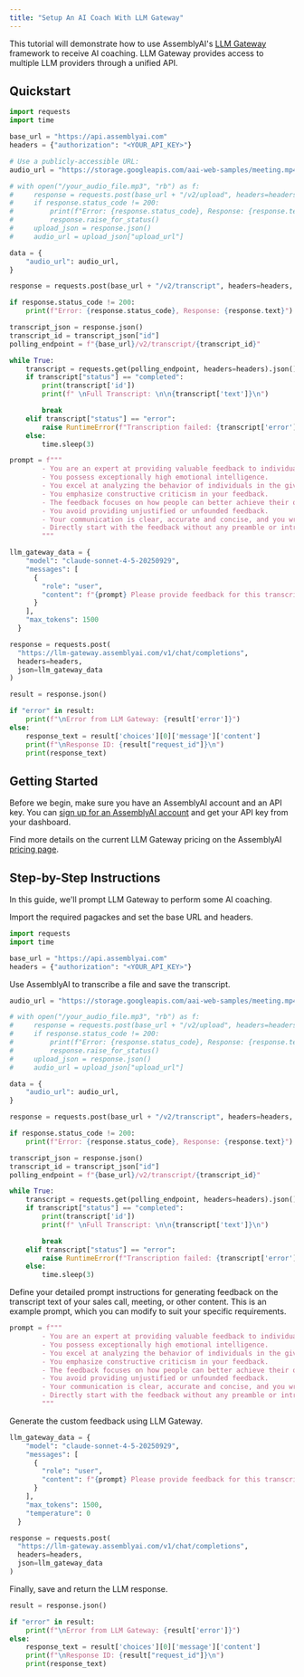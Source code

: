 ```yaml
---
title: "Setup An AI Coach With LLM Gateway"
---
```


This tutorial will demonstrate how to use AssemblyAI's [LLM Gateway](/docs/llm-gateway) framework to receive AI coaching. LLM Gateway provides access to multiple LLM providers through a unified API.

## Quickstart

```python
import requests
import time

base_url = "https://api.assemblyai.com"
headers = {"authorization": "<YOUR_API_KEY>"}

# Use a publicly-accessible URL:
audio_url = "https://storage.googleapis.com/aai-web-samples/meeting.mp4"

# with open("/your_audio_file.mp3", "rb") as f:
#     response = requests.post(base_url + "/v2/upload", headers=headers, data=f)
#     if response.status_code != 200:
#         print(f"Error: {response.status_code}, Response: {response.text}")
#         response.raise_for_status()
#     upload_json = response.json()
#     audio_url = upload_json["upload_url"]

data = {
    "audio_url": audio_url,
}

response = requests.post(base_url + "/v2/transcript", headers=headers, json=data)

if response.status_code != 200:
    print(f"Error: {response.status_code}, Response: {response.text}")

transcript_json = response.json()
transcript_id = transcript_json["id"]
polling_endpoint = f"{base_url}/v2/transcript/{transcript_id}"

while True:
    transcript = requests.get(polling_endpoint, headers=headers).json()
    if transcript["status"] == "completed":
        print(transcript['id'])
        print(f" \nFull Transcript: \n\n{transcript['text']}\n")

        break
    elif transcript["status"] == "error":
        raise RuntimeError(f"Transcription failed: {transcript['error']}")
    else:
        time.sleep(3)

prompt = f"""
        - You are an expert at providing valuable feedback to individuals.
        - You possess exceptionally high emotional intelligence.
        - You excel at analyzing the behavior of individuals in the given transcript and providing insights on how they could improve.
        - You emphasize constructive criticism in your feedback.
        - The feedback focuses on how people can better achieve their objectives.
        - You avoid providing unjustified or unfounded feedback.
        - Your communication is clear, accurate and concise, and you write with perfect English.
        - Directly start with the feedback without any preamble or introduction.
        """

llm_gateway_data = {
    "model": "claude-sonnet-4-5-20250929",
    "messages": [
      {
        "role": "user",
        "content": f"{prompt} Please provide feedback for this transcript: \n\n{transcript["text"]}"
      }
    ],
    "max_tokens": 1500
  }

response = requests.post(
  "https://llm-gateway.assemblyai.com/v1/chat/completions",
  headers=headers,
  json=llm_gateway_data
)

result = response.json()

if "error" in result:
    print(f"\nError from LLM Gateway: {result['error']}")
else:
    response_text = result['choices'][0]['message']['content']
    print(f"\nResponse ID: {result["request_id"]}\n")
    print(response_text)
```

## Getting Started

Before we begin, make sure you have an AssemblyAI account and an API key. You can [sign up for an AssemblyAI account](https://www.assemblyai.com/app) and get your API key from your dashboard.

Find more details on the current LLM Gateway pricing on the AssemblyAI [pricing page](https://www.assemblyai.com/pricing).

## Step-by-Step Instructions

In this guide, we'll prompt LLM Gateway to perform some AI coaching.

Import the required pagackes and set the base URL and headers.

```python
import requests
import time

base_url = "https://api.assemblyai.com"
headers = {"authorization": "<YOUR_API_KEY>"}
```

Use AssemblyAI to transcribe a file and save the transcript.

```python
audio_url = "https://storage.googleapis.com/aai-web-samples/meeting.mp4"

# with open("/your_audio_file.mp3", "rb") as f:
#     response = requests.post(base_url + "/v2/upload", headers=headers, data=f)
#     if response.status_code != 200:
#         print(f"Error: {response.status_code}, Response: {response.text}")
#         response.raise_for_status()
#     upload_json = response.json()
#     audio_url = upload_json["upload_url"]

data = {
    "audio_url": audio_url,
}

response = requests.post(base_url + "/v2/transcript", headers=headers, json=data)

if response.status_code != 200:
    print(f"Error: {response.status_code}, Response: {response.text}")

transcript_json = response.json()
transcript_id = transcript_json["id"]
polling_endpoint = f"{base_url}/v2/transcript/{transcript_id}"

while True:
    transcript = requests.get(polling_endpoint, headers=headers).json()
    if transcript["status"] == "completed":
        print(transcript['id'])
        print(f" \nFull Transcript: \n\n{transcript['text']}\n")

        break
    elif transcript["status"] == "error":
        raise RuntimeError(f"Transcription failed: {transcript['error']}")
    else:
        time.sleep(3)
```

Define your detailed prompt instructions for generating feedback on the transcript text of your sales call, meeting, or other content. This is an example prompt, which you can modify to suit your specific requirements.

```python
prompt = f"""
        - You are an expert at providing valuable feedback to individuals.
        - You possess exceptionally high emotional intelligence.
        - You excel at analyzing the behavior of individuals in the given transcript and providing insights on how they could improve.
        - You emphasize constructive criticism in your feedback.
        - The feedback focuses on how people can better achieve their objectives.
        - You avoid providing unjustified or unfounded feedback.
        - Your communication is clear, accurate and concise, and you write with perfect English.
        - Directly start with the feedback without any preamble or introduction.
        """
```

Generate the custom feedback using LLM Gateway.

```python
llm_gateway_data = {
    "model": "claude-sonnet-4-5-20250929",
    "messages": [
      {
        "role": "user",
        "content": f"{prompt} Please provide feedback for this transcript: \n\n{transcript["text"]}"
      }
    ],
    "max_tokens": 1500,
    "temperature": 0
  }

response = requests.post(
  "https://llm-gateway.assemblyai.com/v1/chat/completions",
  headers=headers,
  json=llm_gateway_data
)
```

Finally, save and return the LLM response.

```python
result = response.json()

if "error" in result:
    print(f"\nError from LLM Gateway: {result['error']}")
else:
    response_text = result['choices'][0]['message']['content']
    print(f"\nResponse ID: {result["request_id"]}\n")
    print(response_text)
```
